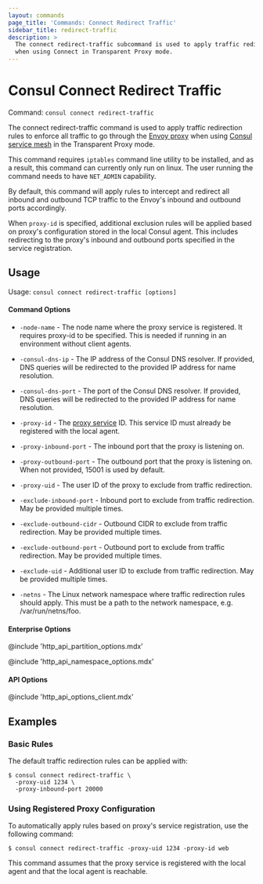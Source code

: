 ```yaml
---
layout: commands
page_title: 'Commands: Connect Redirect Traffic'
sidebar_title: redirect-traffic
description: >
  The connect redirect-traffic subcommand is used to apply traffic redirection rules
  when using Connect in Transparent Proxy mode.
---
```


# Consul Connect Redirect Traffic

Command: `consul connect redirect-traffic`

The connect redirect-traffic command is used to apply traffic redirection rules to enforce
all traffic to go through the [Envoy proxy](https://envoyproxy.io) when using [Consul
service mesh](/consul/docs/connect/) in the Transparent Proxy mode.

This command requires `iptables` command line utility to be installed,
and as a result, this command can currently only run on linux.
The user running the command needs to have `NET_ADMIN` capability.

By default, this command will apply rules to intercept and redirect all inbound and outbound
TCP traffic to the Envoy's inbound and outbound ports accordingly.

When `proxy-id` is specified, additional exclusion rules will be applied based on proxy's
configuration stored in the local Consul agent. This includes redirecting to the proxy's
inbound and outbound ports specified in the service registration.

## Usage

Usage: `consul connect redirect-traffic [options]`

#### Command Options

- `-node-name` - The node name where the proxy service is registered. It requires proxy-id to be specified. This is needed if running in an environment without client agents.

- `-consul-dns-ip` - The IP address of the Consul DNS resolver. If provided, DNS queries will be redirected to the provided IP address for name resolution.

- `-consul-dns-port` - The port of the Consul DNS resolver. If provided, DNS queries will be redirected to the provided IP address for name resolution.

- `-proxy-id` - The [proxy service](/consul/docs/connect/proxies/proxy-config-reference) ID.
  This service ID must already be registered with the local agent.

- `-proxy-inbound-port` - The inbound port that the proxy is listening on.

- `-proxy-outbound-port` - The outbound port that the proxy is listening on. When not provided, 15001 is used by default.

- `-proxy-uid` - The user ID of the proxy to exclude from traffic redirection.

- `-exclude-inbound-port` - Inbound port to exclude from traffic redirection. May be provided multiple times.

- `-exclude-outbound-cidr` -  Outbound CIDR to exclude from traffic redirection. May be provided multiple times.

- `-exclude-outbound-port` - Outbound port to exclude from traffic redirection. May be provided multiple times.

- `-exclude-uid` - Additional user ID to exclude from traffic redirection. May be provided multiple times.

- `-netns` - The Linux network namespace where traffic redirection rules should apply.
  This must be a path to the network namespace, e.g. /var/run/netns/foo.

#### Enterprise Options

@include 'http_api_partition_options.mdx'

@include 'http_api_namespace_options.mdx'

#### API Options

@include 'http_api_options_client.mdx'

## Examples

### Basic Rules

The default traffic redirection rules can be applied with:

```shell-session
$ consul connect redirect-traffic \
  -proxy-uid 1234 \
  -proxy-inbound-port 20000
```

### Using Registered Proxy Configuration

To automatically apply rules based on proxy's service registration, use the following command:

```shell-session
$ consul connect redirect-traffic -proxy-uid 1234 -proxy-id web
```

This command assumes that the proxy service is registered with the local agent
and that the local agent is reachable.
